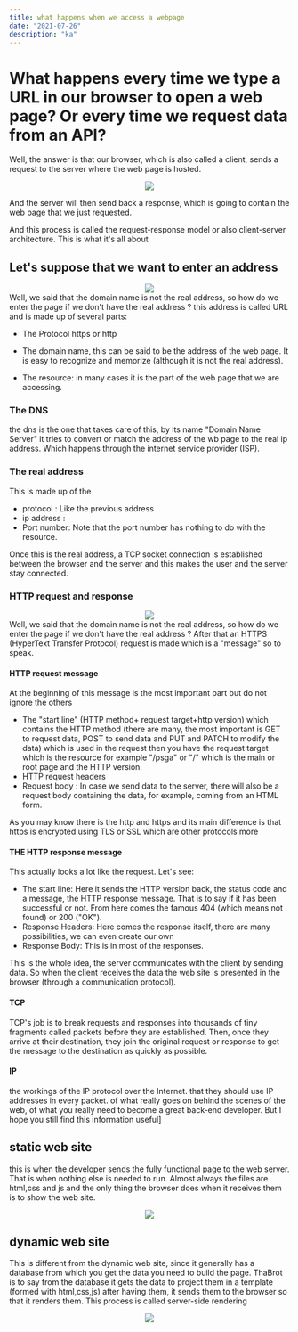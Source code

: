 ```yaml
---
title: what happens when we access a webpage  
date: "2021-07-26"
description: "ka"
---
```

# What happens every time we type a URL in our browser to open a web page? Or every time we request data from an API?

Well, the answer is that our browser, which is also called a client, sends a request to the server where the web page is hosted.

<center>
<img src="https://i.imgur.com/uOe0LpE.png" class="w-60-l w-100"/>
</center>

And the server will then send back a response, which is going to contain the web page that we just requested.

And this process is called the request-response model or also client-server architecture.
This is what it's all about

## Let's suppose that we want to enter an address
<center>
<img src="https://i.imgur.com/g9h7wum.png" class="w-60-l w-100"/>
</center>
Well, we said that the domain name is not the real address, so how do we enter the page if we don't have the real address ?
this address is called URL and is made up of several parts:

- The Protocol https or http

- The domain name, this can be said to be the address of the web page. It is easy to recognize and memorize (although it is not the real address).

- The resource: in many cases it is the part of the web page that we are accessing.
### The DNS 
the dns is the one that takes care of this, by its name "Domain Name Server" it tries to convert or match the address of the wb page to the real ip address. Which happens through the internet service provider (ISP).
### The real address 
This is made up of the 

- protocol : Like the previous address
- ip address :
- Port number: Note that the port number has nothing to do with the resource. 


Once this is the real address, a TCP socket connection is established between the browser and the server and this makes the user and the server stay connected.

### HTTP request and response
<center>
<img src ="https://i.imgur.com/P8UZyM1.png" class="w-50-l w-100"/>
</center>
Well, we said that the domain name is not the real address, so how do we enter the page if we don't have the real address ?
After that an HTTPS (HyperText Transfer Protocol) request is made which is a "message" so to speak.

#### HTTP request message

At the beginning of this message is the most important part but do not ignore the others
- The "start line" (HTTP method+ request target+http version) which contains the HTTP method (there are many, the most important is GET to request data, POST to send data and PUT and PATCH to modify the data) which is used in the request then you have the request target which is the resource for example "/psga" or "/" which is the main or root page and the HTTP version. 
- HTTP request headers
- Request body : In case we send data to the server, there will also be a request body containing the data, for example, coming from an HTML form.

As you may know there is the http and https and its main difference is that https is encrypted using TLS or SSL which are other protocols more 

#### THE HTTP response message 
This actually looks a lot like the request.
Let's see:
- The start line: Here it sends the HTTP version back, the status code and a message, the HTTP response message. That is to say if it has been successful or not. From here comes the famous 404 (which means not found) or 200 ("OK").
- Response Headers: Here comes the response itself, there are many possibilities, we can even create our own 
- Response Body: This is in most of the responses.

This is the whole idea, the server communicates with the client by sending data. So when the client receives the data the web site is presented in the browser (through a communication protocol).

#### TCP
TCP's job is to break requests and responses into thousands of tiny fragments called packets before they are established. Then, once they arrive at their destination, they join the original request or response to get the message to the destination as quickly as possible. 

#### IP
the workings of the IP protocol over the Internet. that they should use IP addresses in every packet. of what really goes on behind the scenes of the web, of what you really need to become a great back-end developer. But I hope you still find this information useful]

## static web site
this is when the developer sends the fully functional page to the web server. That is when nothing else is needed to run. 
Almost always the files are html,css and js and the only thing the browser does when it receives them is to show the web site.

<center>
<img src ="https://i.imgur.com/MpW9hdt.png" class="w-50-l w-100"/>
</center>

## dynamic web site
This is different from the dynamic web site, since it generally has a database from which you get the data you need to build the page.
ThaBrot is to say from the database it gets the data to project them in a template (formed with html,css,js) after having them, it sends them to the browser so that it renders them. This process is called server-side rendering

<center>
<img src ="https://i.imgur.com/j0EwCxn.png" class="w-80-l w-100"/>
</center>
